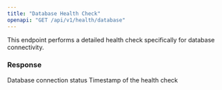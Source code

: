 ```yaml
---
title: "Database Health Check"
openapi: "GET /api/v1/health/database"
---
```


This endpoint performs a detailed health check specifically for database connectivity.

### Response

<ResponseField name="status" type="string">
  Database connection status
</ResponseField>

<ResponseField name="timestamp" type="string">
  Timestamp of the health check
</ResponseField>
